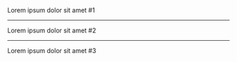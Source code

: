 
<Head>
  <title>Wickie Vision für Lehrer</title>
  <link rel="icon" href="./src/img/favicon.jpg" sizes="32x32" />
  <meta name="description" content="WickieVision-Anleitung für Lehrer" />
</Head>

Lorem ipsum dolor sit amet #1

---

Lorem ipsum dolor sit amet #2

---

Lorem ipsum dolor sit amet #3
